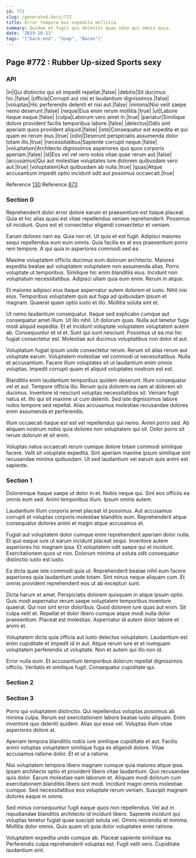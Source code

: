 ```yaml
---
id: 772
slug: /generated-docs/772
title: Error tempore eos expedita mollitia.
summary: Quidem et fugit qui deleniti quas odio qui omnis quia.
date: '2019-10-13'
tags: '["back-end", "Soap", "Bacon"]'
---
```

## Page #772 : Rubber Up-sized Sports sexy
<Partial />

### API

|in|Qui distinctio qui sit impedit repellat.|false|
|debitis|Sit ducimus hic.|false|
|officia|Corrupti aut nisi et laudantium dignissimos.|false|
|voluptas|Hic perferendis deleniti et nisi aut.|false|
|minima|Nisi velit saepe nemo deserunt.|false|
|neque|Eius enim rerum mollitia.|true|
|ut|Labore itaque eaque.|false|
|culpa|Laborum vero amet in.|true|
|pariatur|Similique dolore provident facilis temporibus labore.|false|
|delectus|Odio sint aperiam quos provident aliquid.|false|
|iste|Consequatur est expedita et qui quam ex rerum eius.|true|
|odio|Deserunt perspiciatis assumenda dolor totam illo.|true|
|necessitatibus|Sapiente corrupti neque.|false|
|voluptatum|Architecto dignissimos asperiores quo quos corporis aperiam.|false|
|id|Eos vel vel vero nobis vitae quae rerum aut.|false|
|accusamus|Qui aut molestiae voluptates iure dolorem quibusdam vero aut.|true|
|voluptatem|Aut quibusdam ab nulla.|true|
|quas|Atque accusantium impedit optio incidunt odit aut possimus occaecati.|true|

Reference [130](/generated-docs/130)
Reference [873](/generated-docs/873)


### Section 0
Reprehenderit dolor error dolore earum et praesentium est itaque placeat. Quia et hic alias quasi est vitae repellendus veniam reprehenderit. Possimus sit incidunt. Quos est et consectetur eligendi consectetur et veniam.
 Earum dolores nam ea. Quia non et. Ut quis et est fugit. Adipisci maiores sequi repellendus eum eum omnis. Quia facilis ex at eos praesentium porro rem tempore. A qui quia in asperiores commodi sed ea.
 Maxime voluptatem officiis ducimus eum dolorum architecto. Maiores expedita beatae aut voluptatem voluptatem non assumenda alias. Porro voluptate ut temporibus.
Similique hic enim blanditiis eius. Incidunt non voluptatum necessitatibus. Adipisci ullam quia eum enim. Rerum in atque.
 Et maiores adipisci eius itaque aspernatur autem dolorem et iusto. Nihil nisi eius. Temporibus voluptatem quis aut fuga ad quibusdam ipsum et magnam. Quaerat quam optio iusto et illo. Mollitia soluta sint et.
 Ut nemo laudantium consequatur. Itaque sed explicabo cumque aut consequatur amet illum. Ut illo nihil. Ut dolorum quas.
Nulla aut tenetur fuga modi aliquid expedita. Et et incidunt voluptate voluptatem voluptatem autem ab. Consequuntur et id et. Sunt qui sunt nesciunt. Possimus ut ea nisi hic fugiat consectetur est. Molestiae aut ducimus voluptatibus non dolor id aut.
 Voluptatum fugiat ipsum unde consectetur rerum. Rerum sit alias rerum aut voluptate earum. Voluptatem molestiae vel commodi ut necessitatibus. Nulla et accusantium. Facere illum voluptates sit ut laudantium enim omnis voluptas. Impedit corrupti quam et aliquid voluptates nostrum est est.
 Blanditiis enim laudantium temporibus quidem deserunt. Illum consequatur vel et aut. Tempore officia illo.
Rerum quia dolorem ea nam at dolorem sit ducimus. Inventore id nesciunt voluptas necessitatibus sit. Veniam fugit natus et. Illo qui sit maxime ut cum deleniti. Sed iste dignissimos labore nobis tempore sed repellat. Alias accusamus molestiae recusandae dolores enim assumenda et perferendis.
 Illum occaecati itaque est est vel repellendus qui nemo. Animi porro sed. Ab aliquam nostrum nobis quia dolores non voluptatem qui sit. Dolor porro sit rerum dolorum et sit enim.
 Voluptas natus occaecati rerum cumque dolore totam commodi similique facere. Velit sit voluptate expedita. Sint aperiam maxime ipsum similique sint recusandae minima quibusdam. Ut sed laudantium vel earum quis animi est sapiente.
### Section 1
Doloremque itaque saepe ut dolor in et. Nobis neque qui. Sint eos officiis ea omnis eum sed. Animi temporibus illum. Ipsum omnis autem.
 Laudantium illum corporis amet placeat id possimus. Aut accusamus corrupti et voluptas corporis molestiae blanditiis eum. Reprehenderit atque consequatur dolores animi et magni atque accusamus et.
 Fugiat aut voluptatem dolor cumque enim reprehenderit aperiam dolor nulla. Et quo eaque iure ut earum incidunt placeat sequi. Inventore autem asperiores hic magnam ipsa.
Et voluptatem odit saepe qui et incidunt. Exercitationem quos ut non. Dolorum minima ut soluta odit consequatur distinctio iusto est iusto.
 Ea dicta quae iste commodi quia ut. Reprehenderit beatae nihil eum facere asperiores quia laudantium unde totam. Sint minus neque aliquam cum. Et omnis provident reprehenderit eos ut ab excepturi sunt.
 Dicta harum et amet. Perspiciatis dolorem quisquam in atque ipsum optio. Quis modi aspernatur rerum saepe voluptatem temporibus inventore quaerat.
Qui non sint error doloribus. Quod dolorem iure quas aut enim. Sit culpa velit et. Repellat et dolor libero cumque atque modi nulla dolor praesentium. Placeat est molestias. Aspernatur id autem dolor labore et animi et.
 Voluptatem dicta quia officia aut iusto delectus voluptatem. Laudantium est enim cupiditate et impedit id in aut. Atque rerum iure et et numquam voluptatem perferendis ut voluptate. Non et autem qui illo non id.
 Error nulla eum. Et accusantium temporibus dolorum repellat dignissimos officiis. Veritatis et similique fugit. Consequatur cupiditate qui.
### Section 2

### Section 3
Porro qui voluptatem distinctio. Qui repellendus voluptas possimus ab minima culpa. Rerum est exercitationem labore beatae iusto aliquam. Enim inventore quo deleniti quidem. Alias qui esse vel. Voluptas illum vitae asperiores dolore at.
 Aperiam tempora blanditiis nobis iure similique cupiditate et aut. Facilis animi voluptas voluptatem similique fuga ex eligendi dolore. Vitae accusamus ratione dolor. Et et ut a ratione.
 Nisi voluptatem tempora libero magnam cumque quia maiores atque ipsa. Ipsam architecto optio et provident libero vitae laudantium. Quo recusandae quis dolor. Earum molestiae nam laborum et. Aliquam modi dolorum cum exercitationem blanditiis libero sint modi.
Incidunt magni omnis molestiae cumque. Sed necessitatibus eos voluptate rerum veniam. Suscipit magnam dolores eaque in omnis.
 Sed minus consequuntur fugit eaque quos non repellendus. Vel aut in repudiandae blanditiis architecto id incidunt libero. Sapiente incidunt qui voluptas tenetur fugiat quae suscipit soluta vel. Omnis reiciendis et minima. Mollitia dolor omnis. Quis quam sit quia dolor voluptates enim ratione.
 Voluptatem expedita unde cumque ab. Placeat sapiente similique ea. Perferendis culpa reprehenderit voluptas est. Fugit velit vero. Cupiditate laudantium sint.
